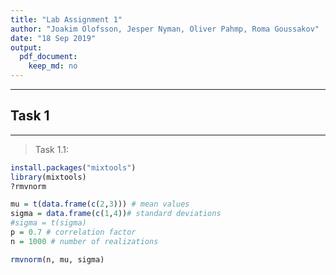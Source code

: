 ```yaml
---
title: "Lab Assignment 1"
author: "Joakim Olofsson, Jesper Nyman, Oliver Pahmp, Roma Goussakov"
date: "18 Sep 2019"
output:
  pdf_document:
    keep_md: no
---
```


***
## Task 1
***

>Task 1.1:

<!-- This will install the package and look up 'rmvnorm' function. (HTML comment) -->
```r
install.packages("mixtools")
library(mixtools)
?rmvnorm
```

<!-- Time to generate 1000 realizations from a 2D Gaussian distrubution -->
```r
mu = t(data.frame(c(2,3))) # mean values
sigma = data.frame(c(1,4))# standard deviations
#sigma = t(sigma)
p = 0.7 # correlation factor
n = 1000 # number of realizations

rmvnorm(n, mu, sigma)

```



